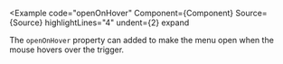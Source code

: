 
<Example
  code="openOnHover"
  Component={Component}
  Source={Source}
  highlightLines="4"
  undent={2}
  expand
>
  The `openOnHover` property can added to make the menu open when the mouse
  hovers over the trigger.
</Example>
